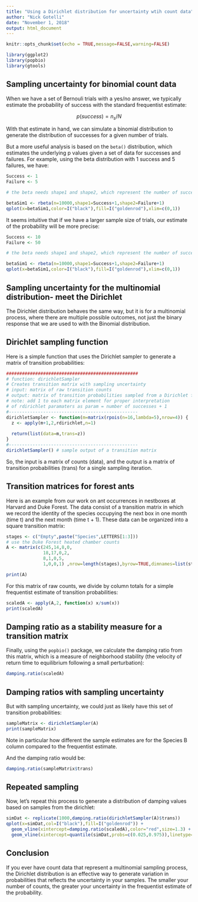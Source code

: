 ---
title: "Using a Dirichlet distribution for uncertainty wtih count data"
author: "Nick Gotelli"
date: "November 1, 2018"
output: html_document
---

```{r setup, include=FALSE}
knitr::opts_chunk$set(echo = TRUE,message=FALSE,warning=FALSE)
```
```{r}
library(ggplot2)
library(popbio)
library(gtools)
```

## Sampling uncertainty for binomial count data

When we have a set of Bernouli trials with a yes/no answer, we typically estimate the probability of success with the standard frequentist estimate:

$$p(success) = n_s/N$$


With that estimate in hand, we can simulate a binomial distribution to generate the distribution of successes for a given number of trials. 

But a more useful analysis is based on the `beta()` distribution, which estimates the underlying p values given a set of data for successes and failures. For example, using the beta distribution with 1 success and 5 failures, we have:

```{r}
Success <- 1
Failure <- 5

# the beta needs shape1 and shape2, which represent the number of successes + 1 and the number of failures + 1

betaSim1 <- rbeta(n=10000,shape1=Success+1,shape2=Failure+1)
qplot(x=betaSim1,color=I("black"),fill=I("goldenrod"),xlim=c(0,1))
```
It seems intuitive that if we have a larger sample size of trials, our estimate of the probability will be more precise:

```{r}
Success <- 10
Failure <- 50

# the beta needs shape1 and shape2, which represent the number of successes + 1 and the number of failures + 1

betaSim1 <- rbeta(n=10000,shape1=Success+1,shape2=Failure+1)
qplot(x=betaSim1,color=I("black"),fill=I("goldenrod"),xlim=c(0,1))
```

## Sampling uncertainty for the multinomial distribution- meet the Dirichlet

The Dirichlet distribution behaves the same way, but it is for a multinomial process, where there are multiple possible outcomes, not just the binary response that we are used to with the Binomial distribution.

## Dirichlet sampling function

Here is a simple function that uses the Dirichlet sampler to generate a matrix of transition probabilities:
```{r}
##################################################
# function: dirichletSampler
# Creates transition matrix with sampling uncertainty
# input: matrix of raw transition counts
# output: matrix of transition probabilities sampled from a Dirichlet for each column
# note: add 1 to each matrix element for proper interpretation
# of rdirichlet paramaters as param = number of successes + 1
#------------------------------------------------- 
dirichletSampler <- function(m=matrix(rpois(n=16,lambda=5),nrow=4)) {
  z <- apply(m+1,2,rdirichlet,n=1) 
  
  return(list(data=m,trans=z))
}
#------------------------------------------------- 
dirichletSampler() # sample output of a transition matrix
```
So, the input is a matrix of counts (data), and the output is a matrix of transition probabilities (trans) for a single sampling iteration.

## Transition matrices for forest ants

Here is an example from our work on ant occurrences in nestboxes at Harvard and Duke Forest. The data consist of a transition matrix in which we record the identity of the species occupying the next box in one month (time t) and the next month (time t + 1). These data can be organized into a square transition matrix:

```{r}

stages <- c("Empty",paste("Species",LETTERS[1:3]))
# use the Duke Forest heated chamber counts
A <- matrix(c(245,14,8,0,
              18,17,0,2,
              8,1,0,5,
              1,0,0,1) ,nrow=length(stages),byrow=TRUE,dimnames=list(stages,stages)) 

print(A)
```


For this matrix of raw counts, we divide by column totals for a simple frequentist estimate of transition probabilities:

```{r}
scaledA <- apply(A,2, function(x) x/sum(x)) 
print(scaledA)
```

## Damping ratio as a stability measure for a transition matrix

Finally, using the `popbio()` package, we calculate the damping ratio from this matrix, which is a measure of neighborhood stability (the velocity of return time to equilibrium following a small perturbation):

```{r}

damping.ratio(scaledA)
```

## Damping ratios with sampling uncertainty

But with sampling uncertainty, we could just as likely have this set of transition probabilities:

```{r}
sampleMatrix <- dirichletSampler(A)
print(sampleMatrix)
```
Note in particular how different the sample estimates are for the Species B column compared to the frequentist estimate.

And the damping ratio would be:

```{r}
damping.ratio(sampleMatrix$trans)
```
## Repeated sampling

Now, let's repeat this process to generate a distribution of damping values based on samples from the dirichlet:

```{r}

simDat <- replicate(1000,damping.ratio(dirichletSampler(A)$trans))
qplot(x=simDat,col=I("black"),fill=I("goldenrod")) +
  geom_vline(xintercept=damping.ratio(scaledA),color="red",size=1.3) +
  geom_vline(xintercept=quantile(simDat,probs=c(0.025,0.975)),linetype="dashed")

```

## Conclusion

If you ever have count data that represent a multinomial sampling process, the Dirichlet distribution is an effective way to generate variation in probabilities that reflects the uncertainty in your samples. The smaller your number of counts, the greater your uncertainty in the frequentist estimate of the probability.


